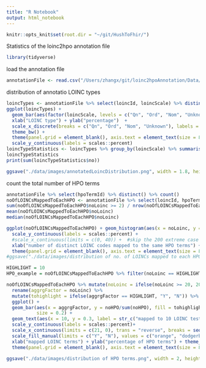 ```yaml
---
title: "R Notebook"
output: html_notebook
---
```



```r
knitr::opts_knit$set(root.dir = "~/git/HushToFhir/")
```

Statistics of the loinc2hpo annotation file

```r
library(tidyverse)
```

load the annotation file
```r
annotationFile <- read.csv("/Users/zhangx/git/loinc2hpoAnnotation/Data/TSVSingleFile/annotations.tsv", sep = "\t")
```


distribution of annotatio LOINC types

```r
loincTypes <- annotationFile %>% select(loincId, loincScale) %>% distinct()
ggplot(loincTypes) + 
  geom_bar(aes(factor(loincScale, levels = c("Qn", "Ord", "Nom", "Unknown")), ..count../sum(..count..), fill = loincScale)) +
  xlab("LOINC type") + ylab("percentage")  +
  scale_x_discrete(breaks = c("Qn", "Ord", "Nom", "Unknown"), labels = c("Qn", "Ord", "Nom", "Panel")) + 
  theme_bw() +
  theme(panel.grid = element_blank(), axis.text = element_text(size = 8), axis.title = element_text(size = 8), legend.position = "none") + 
  scale_y_continuous(labels = scales::percent)
loincTypeStatistics <- loincTypes %>% group_by(loincScale) %>% summarise(no = n()) %>% mutate(percentage = no/sum(no))
loincTypeStatistics
print(sum(loincTypeStatistics$no))
```
```r
ggsave("./data/images/annotatedLoincDistribution.png", width = 1.8, height = 2)
```

count the total number of HPO terms
```r
annotationFile %>% select(hpoTermId) %>% distinct() %>% count()
noOfLOINCsMappedToEachHPO <- annotationFile %>% select(loincId, hpoTermId) %>% distinct() %>% group_by(hpoTermId) %>% mutate(noLoinc = n()) %>% ungroup() %>% select(hpoTermId, noLoinc) %>% distinct() 
sum(noOfLOINCsMappedToEachHPO$noLoinc >= 2) / nrow(noOfLOINCsMappedToEachHPO)
mean(noOfLOINCsMappedToEachHPO$noLoinc)
median(noOfLOINCsMappedToEachHPO$noLoinc)

ggplot(noOfLOINCsMappedToEachHPO) + geom_histogram(aes(x = noLoinc, y = ..count.. / sum (..count..)), fill = "black", binwidth =1) + 
  scale_y_continuous(labels = scales::percent) +
  #scale_x_continuous(limits = c(0, 40)) +  #skip the 200 extreme case
  xlab("number of distinct LOINC codes mapped to the same HPO terms") + ylab("frequency") + theme_bw() +
  theme(panel.grid = element_blank(), axis.text = element_text(size = 8), axis.title = element_text(size = 8), panel.border = element_rect(size = 0.75)) + scale_x_reverse() + coord_flip()
#ggsave("./data/images/distribution of no. of LOINCs mapped to each HPO.png", width = 4, height = 2)

HIGHLIGHT = 10
HPO_example = noOfLOINCsMappedToEachHPO %>% filter(noLoinc == HIGHLIGHT) %>% select(hpoTermId) %>% unlist() %>% as.character() %>% str_c(collapse = "\n")

noOfLOINCsMappedToEachHPO %>% mutate(noLoinc = ifelse(noLoinc >= 20, 20, noLoinc)) %>% group_by(noLoinc) %>% summarise(noHPO = n()) %>% ungroup() %>%
  rename(aggrgFactor = noLoinc) %>% 
  mutate(tohighlight = ifelse(aggrgFactor == HIGHLIGHT, "Y", "N")) %>%
  ggplot() + 
  geom_bar(aes(x = aggrgFactor, y = noHPO/sum(noHPO), fill = tohighlight), stat = "identity",  
           size = 0.2) + 
  geom_text(aes(x = 10, y = 0.3, label = str_c("mapped to 10 LOINC tests:", HPO_example, sep = "\n")), size = 2, color = "orange") +
  scale_y_continuous(labels = scales::percent)+
  scale_x_continuous(limits = c(21, 0), trans = "reverse", breaks = seq(0, 20, 5), labels = c("0", "5", "10", "15", expression("">="20"))) +
  scale_fill_manual(limits = c("Y", "N"), values = c("orange", "dodgerblue")) +
  xlab("mapped LOINC terms") + ylab("percentage of HPO terms") + theme_bw() +
  theme(panel.grid = element_blank(), axis.text = element_text(size = 8), axis.title = element_text(size = 8), panel.border = element_rect(size = 0.75), legend.position = "none") + coord_flip()

ggsave("./data/images/distribution of HPO terms.png", width = 2, height = 2)

```

